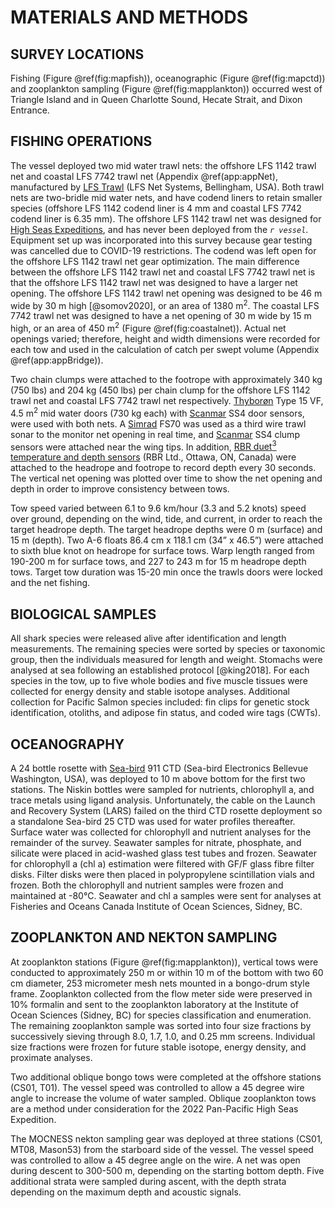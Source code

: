 # MATERIALS AND METHODS

## SURVEY LOCATIONS

Fishing (Figure \@ref(fig:mapfish)), oceanographic (Figure \@ref(fig:mapctd)) and zooplankton sampling (Figure \@ref(fig:mapplankton)) occurred west of Triangle Island and in Queen Charlotte Sound, Hecate Strait, and Dixon Entrance. 

## FISHING OPERATIONS

The vessel deployed two mid water trawl nets: the offshore LFS 1142 trawl net and coastal LFS 7742 trawl net (Appendix \@ref(app:appNet), manufactured by [LFS Trawl](https://www.lfsinc.com/commericalfishinggear/trawl.htm) (LFS Net Systems, Bellingham, USA). Both trawl nets are two-bridle mid water nets, and have codend liners to retain smaller species (offshore LFS 1142 codend liner is 4 mm and coastal LFS 7742 codend liner is 6.35 mm). The offshore LFS 1142 trawl net was designed for [High Seas Expeditions](https://yearofthesalmon.org/high-seas-expeditions/), and has never been deployed from the *`r vessel`*. Equipment set up was incorporated into this survey because gear testing was cancelled due to COVID-19 restrictions. The codend was left open for the offshore LFS 1142 trawl net gear optimization. The main difference between the offshore LFS 1142 trawl net and coastal LFS 7742 trawl net is that the offshore LFS 1142 trawl net was designed to have a larger net opening. The offshore LFS 1142 trawl net opening was designed to be 46 m wide by 30 m high [@somov2020], or an area of 1380 m^2^. The coastal LFS 7742 trawl net was designed to have a net opening of 30 m wide by 15 m high, or an area of 450 m^2^ (Figure \@ref(fig:coastalnet)). Actual net openings varied; therefore, height and width dimensions were recorded for each tow and used in the calculation of catch per swept volume (Appendix \@ref(app:appBridge)). 

Two chain clumps were attached to the footrope with approximately 340 kg (750 lbs) and 204 kg (450 lbs) per chain clump for the offshore LFS 1142 trawl net and coastal LFS 7742 trawl net respectively. [Thyborøn](https://thyboron-trawldoor.dk/) Type 15 VF, 4.5 m^2^ mid water doors (730 kg each) with [Scanmar](https://www.scanmar.no/) SS4 door sensors, were used with both nets. A [Simrad](https://www.kongsberg.com/maritime/) FS70 was used as a third wire trawl sonar to the monitor net opening in real time, and [Scanmar](https://www.scanmar.no/) SS4 clump sensors were attached near the wing tips. In addition, [RBR duet^3^ temperature and depth sensors](https://rbr-global.com/products/compact-loggers/rbrduet-td) (RBR Ltd., Ottawa, ON, Canada) were attached to the headrope and footrope to record depth every 30 seconds. The vertical net opening was plotted over time to show the net opening and depth in order to improve consistency between tows.

Tow speed varied between 6.1 to 9.6 km/hour (3.3 and 5.2 knots) speed over ground, depending on the wind, tide, and current, in order to reach the target headrope depth. The target headrope depths were 0 m (surface) and 15 m (depth). Two A-6 floats 86.4 cm x 118.1 cm (34" x 46.5") were attached to sixth blue knot on headrope for surface tows. Warp length ranged from 190-200 m for surface tows, and 227 to 243 m for 15 m headrope depth tows. Target tow duration was 15-20 min once the trawls doors were locked and the net fishing.

## BIOLOGICAL SAMPLES
All shark species were released alive after identification and length measurements. The remaining species were sorted by species or taxonomic group, then the individuals measured for length and weight. Stomachs were analysed at sea following an established protocol [@king2018]. For each species in the tow, up to five whole bodies and five muscle tissues were collected for energy density and stable isotope analyses. Additional collection for Pacific Salmon species included: fin clips for genetic stock identification, otoliths, and adipose fin status, and coded wire tags (CWTs).

## OCEANOGRAPHY

A 24 bottle rosette with [Sea-bird](https://www.seabird.com/) 911 CTD (Sea-bird Electronics Bellevue Washington, USA), was deployed to 10 m above bottom for the first two stations. The Niskin bottles were sampled for nutrients, chlorophyll a, and trace metals using ligand analysis. Unfortunately, the cable on the Launch and Recovery System (LARS) failed on the third CTD rosette deployment so a standalone Sea-bird 25 CTD was used for water profiles thereafter. Surface water was collected for chlorophyll and nutrient analyses for the remainder of the survey. Seawater samples for nitrate, phosphate, and silicate were placed in acid-washed glass test tubes and frozen. Seawater for chlorophyll a (chl a) estimation were filtered with GF/F glass fibre filter disks. Filter disks were then placed in polypropylene scintillation vials and frozen. Both the chlorophyll and nutrient samples were frozen and maintained at -80&deg;C. Seawater and chl a samples were sent for analyses at Fisheries and Oceans Canada Institute of Ocean Sciences, Sidney, BC. 

## ZOOPLANKTON AND NEKTON SAMPLING

At zooplankton stations (Figure \@ref(fig:mapplankton)), vertical tows were conducted to approximately 250 m or within 10 m of the bottom with two 60 cm diameter, 253 micrometer mesh nets mounted in a bongo-drum style frame. Zooplankton collected from the flow meter side were preserved in 10% formalin and sent to the zooplankton laboratory at the Institute of Ocean Sciences (Sidney, BC) for species classification and enumeration. The remaining zooplankton sample was sorted into four size fractions by successively sieving through 8.0, 1.7, 1.0, and 0.25 mm screens. Individual size fractions were frozen for future stable isotope, energy density, and proximate analyses. 

Two additional oblique bongo tows were completed at the offshore stations (CS01, T01). The vessel speed was controlled to allow a 45 degree wire angle to increase the volume of water sampled. Oblique zooplankton tows are a method under consideration for the 2022 Pan-Pacific High Seas Expedition.

The MOCNESS nekton sampling gear was deployed at three stations (CS01, MT08, Mason53) from the starboard side of the vessel. The vessel speed was controlled to allow a 45 degree angle on the wire. A net was open during descent to 300-500 m, depending on the starting bottom depth. Five additional strata were sampled during ascent, with the depth strata depending on the maximum depth and acoustic signals.
